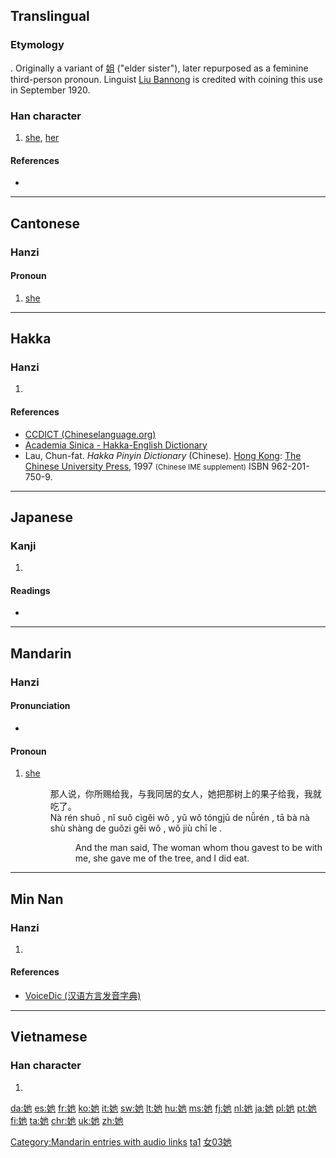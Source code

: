 ==Translingual==

===Etymology===
{{Han compound|女|也|c1=s|c2=p|t1=female, woman|ls=psc}}. Originally a variant of [[姐]] ("elder sister"), later repurposed as a feminine third-person pronoun. Linguist [[w:Liu_Bannong|Liu Bannong]] is credited with coining this use in September 1920.

===Han character===
{{Han char|rn=38|rad=女|as=03|sn=6|four=4441<sub>2</sub>|canj=女心木 (VPD)|ids=⿰[[女]][[也]]}}

# [[she]], [[her]]

====References====
* {{Han ref|kx=0255.050|dkj=06046|dj=0518.050|hdz=21029.020|uh=5979|ud=22905|bh=A66F|bd=42607}}

----

==Cantonese==

===Hanzi===
{{yue-hanzi|jyut=[[ji1]], [[taa1]]|y=yi1, ta1}}

====Pronoun====
{{yue-pron|ts|jyut=taa1|rs=女03}}

# [[she]]

----

==Hakka==

===Hanzi===
{{hak-hanzi|poj=[[tha]] (tha<sup>1</sup>)|gd=t'a<sup>1</sup>|hpy=ta1}}

# {{defn|lang=hak|sort=女03}}

====References====
* [http://www.chineselanguage.org/dictionaries/?mode=view&module=chardict&query=%E5%A5%B9 CCDICT (Chineselanguage.org)]
* [http://minhakka.ling.sinica.edu.tw/bkg/hakyin/search.php?DETAIL=1&LIMIT=id=41301&dbname=su_tian_1&graph=2 Academia Sinica - Hakka-English Dictionary]
* Lau, Chun-fat. ''Hakka Pinyin Dictionary'' (Chinese). [[Hong Kong]]: [[w:Chinese University of Hong Kong|The Chinese University Press]], 1997 <small>(Chinese IME supplement)</small> ISBN 962-201-750-9.

----

==Japanese==

===Kanji===
{{ja-kanji|grade=|rs=女03}}

# {{defn|lang=ja|sort=女03}}

====Readings====
* {{ja-readings|on=[[ち]] (chi), [[じ]] (ji), [[しゃ]] (sha), [[た]] (ta), [[い]] (i)|kun=[[あざる]] (azaru)}}

----

==Mandarin==

===Hanzi===
{{head|cmn|hanzi|sc=Hani}}{{attention|cmn|needs inflection template}}

====Pronunciation====
* {{audio|zh-tā.ogg|audio|lang=cmn}}

====Pronoun====
{{cmn-pronoun|ts|pin=[[tā]] ([[ta1]])|pint=ta1}}

# [[she]]
#: 那人说，你所赐给我，与我同居的女人，她把那树上的果子给我，我就吃了。
#: Nà rén shuō , nǐ suǒ cìgĕi wǒ , yǔ wǒ tóngjū de nǚrén , tā bà nà shù shàng de guǒzi gĕi wǒ , wǒ jiù chī le .
#:: And the man said, The woman whom thou gavest to be with me, she gave me of the tree, and I did eat.

[[Category:Mandarin entries with audio links]]
[[Category:Beginning Mandarin|ta1]]
[[Category:Beginning Mandarin|女03她]]

----

==Min Nan==

===Hanzi===
{{nan-hanzi|tlpa=[[ta]] (ta<sup>1</sup>)|gd=ta<sup>1</sup>}}

# {{defn|lang=nan|sort=女03}}

====References====
*[http://cn.voicedic.com/ VoiceDic (汉语方言发音字典)]

----

==Vietnamese==

===Han character===
{{vi-hantu|[[tha]]|rs=女03}}

# {{defn|lang=vi|sort=女03}}

[[da:她]]
[[es:她]]
[[fr:她]]
[[ko:她]]
[[it:她]]
[[sw:她]]
[[lt:她]]
[[hu:她]]
[[ms:她]]
[[fj:她]]
[[nl:她]]
[[ja:她]]
[[pl:她]]
[[pt:她]]
[[fi:她]]
[[ta:她]]
[[chr:她]]
[[uk:她]]
[[zh:她]]